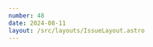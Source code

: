 ```yaml
---
number: 48
date: 2024-08-11
layout: /src/layouts/IssueLayout.astro
---
```



<Title title={`Issue ${frontmatter.number}`} date={frontmatter.date} />

<NewsletterSponsorSlot
  title="Codemagic CI/CD for mobile teams"
  url={`https://codemagic.io/start/?utm_source=pol_piella&utm_medium=newsletter&utm_campaign=pol_piella`}
  description="iOS teams are switching to Codemagic because iOS has been a second-class citizen in many CI providers. Painful to get started or change anything, slow to update to the latest software - macOS, Xcode. Slow build speeds. NO MORE with Codemagic"
  image="/codemagic-star.png"
/>

**🚀 How to ship your indie app 🚀**

Revenuecat's Ship-A-Ton competition has now officially kicked off and, with over **25,000$ worth of prices**, you might want to ship that indie app you have been building for a while.

To celebrate the occasion and help everyone participating in the Ship-A-Ton, I decided to put a step-by-step guide on how I currently ship my own apps and how automation and using the right tools can **save you a bunch of time** and **increase your chances of success**.

### #1 Uploading a build to App Store Connect

Once you have your app ready to be shipped to your users or ready to send to your beta testers to collect early feedback, you need to archive and upload a build to App Store Connect.  
While you can do this process manually, automating it with a CI/CD service will save you much time and effort. As you need to have an Apple Developer Membership to release an app on the App Store, [I would suggest you use the 25 free hours of Xcode Cloud you get with the subscription to automate uploading and distributing your apps for external testing](https://www.polpiella.dev/how-to-deploy-beta-versions-of-your-app-to-testflight-and-appcenter-with-xcode-cloud?utm_source=pol_piella&utm_medium=newsletter&utm_campaign=pol_piella).

⚠️ Before you trigger a build, and to avoid errors in App Store Connect, if your app does not use non-exempt encryption, set the **ITSAppUsesNonExemptEncryption** in your **Info.plist** file to **NO**.

### #2 Create a version and write its content

Again, there are multiple ways you can do this step, but I would suggest you use our app [Helm](https://helm-app.com/) as we have added features such as a **Launch Checklist** to show which fields are required to be able to submit your app for review, **automatic translations** and **AI to help you write and translate all the content you need**.

At this point, you will also need to provide screenshots for every platform and locale that you support. You can take the screenshots from a simulator manually or automate the process using [a tool like fastlane](https://docs.fastlane.tools/getting-started/ios/screenshots/). Once you have taken all the screenshots you need, you can use an app like [Picasso](https://www.picassoapp.ca?utm_source=pol_piella&utm_medium=newsletter&utm_campaign=pol_piella) to easily make the screenshots look more **store-like** and **to add localized text to them**.

You can upload the screenshots directly from [Picasso](http://www.picassoapp.ca?utm_source=pol_piella&utm_medium=newsletter&utm_campaign=pol_piella) itself, or export them and upload them manually to the App Store Connect or, if you want to be an early adopter of a new feature in [Helm](https://helm-app.com/), you can now [sign up for a beta that allows you to upload screenshots in bulk](https://hiddevdploeg91.gumroad.com/l/helm?utm_source=pol_piella&utm_medium=newsletter&utm_campaign=pol_piella).

### #3 Add your app's information

You will also need to fill in some App Information fields before submitting your app for review: **description, privacy policy** and **support URL**. Again, [Helm](https://helm-app.com/) can help you optimise the contents of the first one and provide localisations for all your markets.

You will need to host the latter two somewhere online and then paste their respective URLs into each of the fields. I would suggest you look at apps that are already live in the store to check what content they provide in those two URLs and do something similar.

### #4 Fill in your ASO content

Last but not least, you will need a **Name**, **Subtitle** and a set of **Keywords** to make sure that your app is **easily discoverable** by users in the App Store.

**App Store Optimization (ASO)** is a hard craft to master and can be overwhelming and hard to understand for most developers (including myself 😅). Thankfully, there are several resources out there you can use to make sure you get things right:

*   **Generating Keywords:** A good place to start if you have no idea about what keywords to use is to use AI to generate the keywords. This is a built-in feature in **Helm**, but you can always use an LLM like [ChatGPT](https://chat.openai.com/) or [Claude](https://claude.ai/) to generate them, [as Rudrank shows in this article](https://www.rudrank.com/exploring-indie-life-learning-aso-app-store-optimization-for-keywords?utm_source=pol_piella&utm_medium=newsletter&utm_campaign=pol_piella).
*   **Checking Keywords' rankings:** Once you have come up with a set of keywords that you want to use, make sure you validate that they perform well in the store and how high you would rank for searches with that specific keyword. Use a tool like [ASO Suite](https://www.asosuite.com?utm_source=pol_piella&utm_medium=newsletter&utm_campaign=pol_piella) or [Astro](https://tryastro.app?utm_source=pol_piella&utm_medium=newsletter&utm_campaign=pol_piella) to track keywords.
*    **Writing a Name and a Subtitle:** While this part is mostly up to you, you should make sure that you don't repeat words across these fields and keywords to maximise your reach. [Helm](https://helm-app.com/)'s built-in editor will give you instant feedback on what you can change and improve

Once you have done all these steps, you will be ready to submit your application for review and start shipping updates at incredible speed! 🚀

<Providers />

## [🪠 Automatically detect memory leaks on CI/CD](https://www.polpiella.dev/automatically-detect-memory-leaks-using-ui-tests?utm_source=pol_piella&utm_medium=newsletter&utm_campaign=pol_piella)

Back in WWDC21 and with the launch of Xcode 13, Apple introduced a new `xcodebuild` option that generates a memory graph whenever a UI test measuring `XCTMemoryMetrics` fails.

While this feature went seemingly unnoticed by many developers, when used correctly, it can be a powerful tool to **automatically detect memory leaks in your Apple apps** on CI/CD environments.

## [🧰 Releasing Swift Binaries with GitHub Actions](https://swifttoolkit.dev/posts/releasing-with-gh-actions?utm_source=pol_piella&utm_medium=newsletter&utm_campaign=pol_piella)

In this article, [Natan](https://x.com/natanrolnik) shows you how to use **GitHub Actions** to automatically build Swift binaries for **macOS and Linux**, and then publish them directly to a GitHub release.

If you're building a Swift executable and you are interested in streamlining your build process and automating releases, this guide is a must-read.

## [💻 Codemagic adds M2 Mac minis as their default runners](https://x.com/martinjeret/status/1818953851879227594)

I recently came across a tweet from [Codemagic'](https://x.com/codemagicio)s own [Martin Jeret](https://x.com/martinjeret) sharing that the CI/CD service will run on **M2 Mac minis** from the **1st of September**!

The migration will take place automatically and will not increase prices for any users of the service. The only thing you need to know is that, if your repository is behind a firewall, **you will need to update the list of IP addresses allowed to access the repository**.

## [🖼️ Automatically create PRs to optimize images](https://www.emergetools.com/newsletter/july-2024?utm_source=pol_piella&utm_medium=newsletter&utm_campaign=pol_piella)

Assets are one of the biggest offenders when it comes to increases in app size. [Emerge Tools](https://x.com/emergetools) quickly noticed this and built a service that looks out for such assets and allows you to download their **optimized versions**.

In the latest issue of their newsletter, they announced that [Emerge Tools](https://x.com/emergetools) can now **automatically open Pull Requests** to **optimize and replace the images** for you!  

## [📝 Support for EditorConfig in the latest Xcode 16 beta](https://x.com/MatejkoBak/status/1807311031372263508)

Xcode 16 Beta 5 recently dropped and, amongst the number of features and bug fixes, it added support for .editorconfig files. You can now use these files to change settings such as **tab width** or **indent size** on a per-project basis. This means that you no longer need to go into the editor settings to change indentation levels when you work on different projects!

I would have completely missed this new feature if it wasn't for [Mateusz Bąk](https://x.com/MatejkoBak), who spotted it in the changelog and tweeted about it 👏. 
